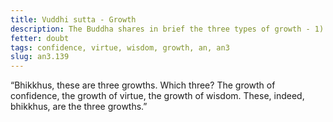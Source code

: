 ```yaml
---
title: Vuddhi sutta - Growth
description: The Buddha shares in brief the three types of growth - 1) confidence, 2) virtue, and 3) wisdom.
fetter: doubt
tags: confidence, virtue, wisdom, growth, an, an3
slug: an3.139
---
```


“Bhikkhus, these are three growths. Which three? The growth of confidence, the growth of virtue, the growth of wisdom. These, indeed, bhikkhus, are the three growths.”